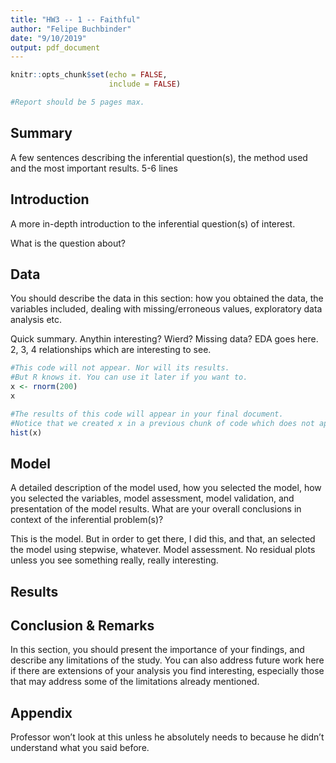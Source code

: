 ```yaml
---
title: "HW3 -- 1 -- Faithful"
author: "Felipe Buchbinder"
date: "9/10/2019"
output: pdf_document
---
```


```r
knitr::opts_chunk$set(echo = FALSE,
                      include = FALSE)

#Report should be 5 pages max.

```

## Summary

A few sentences describing the inferential question(s), the method used and the most important results.
5-6 lines

## Introduction

A more in-depth introduction to the inferential question(s) of interest.

What is the question about?

## Data

You should describe the data in this section: how you obtained the data, the variables included, dealing with missing/erroneous values, exploratory data analysis etc.

Quick summary. Anythin interesting? Wierd? Missing data? EDA goes here. 2, 3, 4 relationships which are interesting to see.

```r
#This code will not appear. Nor will its results.
#But R knows it. You can use it later if you want to.
x <- rnorm(200)
x
```

```r
#The results of this code will appear in your final document.
#Notice that we created x in a previous chunk of code which does not appear on the final document.
hist(x)
```


## Model

A detailed description of the model used, how you selected the model, how you selected the variables, model assessment, model validation, and presentation of the model results. What are your overall conclusions in context of the inferential problem(s)?



This is the model. But in order to get there, I did this, and that, an selected the model using stepwise, whatever. Model assessment. No residual plots unless you see something really, really interesting.

## Results

## Conclusion & Remarks

In this section, you should present the importance of your findings, and describe any limitations of the study. You can also address future work here if there are extensions of your analysis you find interesting, especially those that may address some of the limitations already mentioned.



## Appendix

Professor won't look at this unless he absolutely needs to because he didn't understand what you said before.